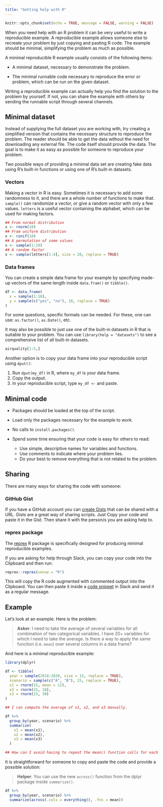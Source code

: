 ```yaml
---
title: "Getting help with R"
---
```


```r

knitr::opts_chunk$set(echo = TRUE, message = FALSE, warning = FALSE)

```

When you need help with an R problem it can be very useful to write a reproducible example. A reproducible example allows someone else to recreate your problem by just copying and pasting R code. The example should be minimal, simplifying the problem as much as possible.

A minimal reproducible R example usually consists of the following items:

* A minimal dataset, necessary to demonstrate the problem.

* The minimal runnable code necessary to reproduce the error or problem, which can be run on the given dataset.

Writing a reproducible example can actually help you find the solution to the problem by yourself. If not, you can share the example with others by sending the runnable script through several channels.

## Minimal dataset

Instead of supplying the full dataset you are working with, try creating a simplified version that contains the necessary structure to reproduce the problem. The reader should be able to get the data without the need for downloading any external file. The code itself should provide the data. The goal is to make it as easy as possible for someone to reproduce your problem.

Two possible ways of providing a minimal data set are creating fake data using R's built-in functions or using one of R's built-in datasets.

### Vectors

Making a vector in R is easy. Sometimes it is necessary to add some randomness to it, and there are a whole number of functions to make that. `sample()` can randomize a vector, or give a random vector with only a few values. `letters` is a useful vector containing the alphabet, which can be used for making factors.

```r
## From normal distribution
x <- rnorm(10)
## From uniform distribution
x <- runif(10)
## A permutation of some values
x <- sample(1:10)
## A random factor
x <- sample(letters[1:4], size = 20, replace = TRUE)
```

### Data frames

You can create a simple data frame for your example by specifying made-up vectors of the same length inside `data.fram()` or `tibble()`.

```r
df <- data.frame(
  x = sample(1:10),
  y = sample(c("yes", "no"), 10, replace = TRUE)
)
```

For some questions, specific formats can be needed. For these, one can use: `as.factor()`, `as.Date()`, etc.

It may also be possible to just use one of the built-in datasets in R that is suitable to your problem. You can use `library(help = "datasets")` to see a comprehensive list of all built-in datasets.

```r
airquality[1:5,]
```

Another option is to copy your data frame into your reproducible script using `dput()`:

1. Run `dput(my_df)` in R, where `my_df` is your data frame.
2. Copy the output.
3. In your reproducible script, type `my_df <- ` and paste.

## Minimal code

* Packages should be loaded at the top of the script.

* Load only the packages necessary for the example to work.

* No calls to `install.packages()`.

* Spend some time ensuring that your code is easy for others to read:

    * Use simple, descriptive names for variables and functions.
    * Use comments to indicate where your problem lies.
    * Do your best to remove everything that is not related to the problem.


## Sharing

There are many ways for sharing the code with someone:

### GitHub Gist

If you have a GitHub account you can [create Gists](https://docs.github.com/en/github/writing-on-github/creating-gists) that can be shared with a URL. Gists are a great way of sharing scripts. Just Copy your code and paste it in the Gist. Then share it with the person/s you are asking help to.

### reprex package

The [reprex](https://github.com/tidyverse/reprex) R package is specifically designed for producing minimal reproducible examples.

If you are asking for help through Slack, you can copy your code into the Clipboard and then run:

```r

reprex::reprex(venue = "R")

```

This will copy the R code augmented with commented output into the Clipboard. You can then paste it inside a [code snippet](https://slack.com/intl/es-es/slack-tips/share-code-snippets) in Slack and send it as a regular message.

## Example

Let's look at an example. Here is the problem:

>**Asker**: I need to take the average of several variables for all combination of two categorical variables. I have 20+ variables for which I need to take the average. Is there a way to apply the same function (i.e. `mean`) over several columns in a data frame?

And here is a minimal reproducible example:

```r

library(dplyr)

df <- tibble(
  year = sample(2018:2020, size = 15, replace = TRUE),
  scenario = sample(c("A", "B"), 15, replace = TRUE),
  x1 = rnorm(15, mean = 12),
  x2 = rnorm(15, 18),
  x3 = rnorm(15, 30)
)

## I can compute the average of x1, x2, and x3 manually.

df %>%
  group_by(year, scenario) %>%
  summarize(
    x1 = mean(x1),
    x2 = mean(x2),
    x3 = mean(x3)
  )

## How can I avoid having to repeat the mean() function calls for each variable?

```

It is straightforward for someone to copy and paste the code and provide a possible solution:

>**Helper**: You can use the new `across()` function from the dplyr package inside `summarize()`.

```r

df %>%
  group_by(year, scenario) %>%
  summarize(across(.cols = everything(), .fns = mean))

```
